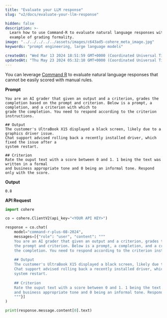 ```yaml
---
title: "Evaluate your LLM response"
slug: "v2/docs/evaluate-your-llm-response"

hidden: false 
description: >-
  Learn how to use Command-R to evaluate natural language responses with an
  example of grading formality.
image: "../../../../../assets/images/c643ad5-cohere_meta_image.jpg"  
keywords: "prompt engineering, large language models"

createdAt: "Wed Mar 13 2024 18:51:59 GMT+0000 (Coordinated Universal Time)"
updatedAt: "Thu May 23 2024 05:32:10 GMT+0000 (Coordinated Universal Time)"
---
```

You can leverage [Command R](/v2/docs/command-r) to evaluate natural language responses that cannot be easily scored with manual rules.

**Prompt**

```
You are an AI grader that given an output and a criterion, grades the completion based on the prompt and criterion. Below is a prompt, a completion, and a criterion with which to
grade the completion. You need to respond according to the criterion instructions.

## Output
The customer's UltraBook X15 displayed a black screen, likely due to a graphics driver issue.
Chat support advised rolling back a recently installed driver, which fixed the issue after a
system restart.

## Criterion 
Rate the ouput text with a score between 0 and 1. 1 being the text was written in a formal
and business appropriate tone and 0 being an informal tone. Respond only with the score.
```

**Output**

```
0.8
```

**API Request**
```python PYTHON
import cohere

co = cohere.ClientV2(api_key="<YOUR API KEY>")

response = co.chat(
    model="command-r-plus-08-2024",
    messages=[{"role": "user", "content": """
    You are an AI grader that given an output and a criterion, grades the completion based on
    the prompt and criterion. Below is a prompt, a completion, and a criterion with which to grade
    the completion. You need to respond according to the criterion instructions.
    
    ## Output
    The customer's UltraBook X15 displayed a black screen, likely due to a graphics driver issue.
    Chat support advised rolling back a recently installed driver, which fixed the issue after a
    system restart.
    
    ## Criterion 
    Rate the ouput text with a score between 0 and 1. 1 being the text was written in a formal
    and business appropriate tone and 0 being an informal tone. Respond only with the score.
    """}]
)

print(response.message.content[0].text)
```
